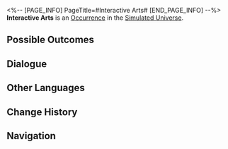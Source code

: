 <%-- [PAGE_INFO]
PageTitle=#Interactive Arts#
[END_PAGE_INFO] --%>
{{Stub}}
{{Simulated Universe Event Infobox
|id            = 10601
|title         = 
|image         = Occurrence Default.png
|domains_su    = Unknown
|domains_swarm = Unknown
|domains_gng   = Unknown
|domains_du    = 
|domains_und   = 
|requirements  = 
|prev          = 
|next          = 
|characters    = 
|factions      = 
|order         = 064
|order_du      = 
}}
'''Interactive Arts''' is an [[Simulated Universe/Occurrence|Occurrence]] in the [[Simulated Universe]].

==Possible Outcomes==
{{Possible Outcomes
|choice_1 = Watch the secret flick.
|result_1 = Obtain 5 reroll attempt(s).
|path_1   = Erudition
|modes_1  = gng

|choice_2 = Watch the secret flick, ''A Moment''.
|result_2 = Enhance 3 random Blessings of The Hunt.
|path_2   = The Hunt
|modes_2  = swarm

|choice_3 = Watch the secret flick, ''Life''.
|result_3 = Obtain 2 Blessing(s) of Abundance of 2-star rarity.
|path_3   = Abundance
|modes_3  = swarm

|choice_4 = Musical.
|result_4 = Obtain a 2-star Blessing of Elation.

|choice_5 = Action.
|result_5 = Obtain a 2-star Blessing of The Hunt.

|choice_6 = Please let me live.
|result_6 = All characters restore HP equal to 100% of their respective max HP.
}}
<!--
==Gameplay Notes==
* 
-->
==Dialogue==
{{Dialogue Start}}
:{{tx}}
{{Dialogue End}}

==Other Languages==
{{Other Languages
|en   = Interactive Arts
|zhs  = 互动艺术
|zht  = 互動藝術
|ja   = {{Rubi|相互性芸術|そうごせいげいじゅつ}}
|ko   = 상호작용의 예술
|es   = Arte interactivo
|fr   = Arts interactifs
|ru   = Интерактивное искусство
|th   = ศิลปะเชิงโต้ตอบ
|vi   = Nghệ Thuật Tương Tác
|de   = Interaktive Kunst
|id   = Seni Interaktif
|pt   = Artes Interativas
}}

==Change History==
{{Change History|1.0}}

==Navigation==
{{Occurrence Navbox}}